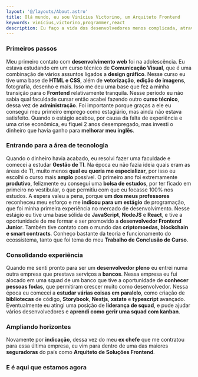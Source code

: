 ```yaml
---
layout: '@/layouts/About.astro'
title: Olá mundo, eu sou Vinícius Victorino, um Arquiteto Frontend
keywords: vinícius,victorino,programmer,react
description: Eu faço a vida dos desenvolvedores menos complicada, através de decisões bem pensadas e introduzindo bons padrões.
---
```


### Primeiros passos

Meu primeiro contato com **desenvolvimento web** foi na adolescência. Eu estava estudando em um curso técnico de **Comunicação Visual**, que é uma combinação de vários assuntos ligados a **design gráfico**. Nesse curso eu tive uma base de **HTML e CSS**, além de **vetorização**, **edição de imagens**, fotografia, desenho e mais. Isso me deu uma base que fez a minha transição para o **Frontend** relativamente tranquila. Nesse período eu não sabia qual faculdade cursar então acabei fazendo outro **curso técnico**, dessa vez de **administração**. Foi importante porque graças a ele eu consegui meu primeiro emprego como estagiário, mas ainda não estava satisfeito. Quando o estágio acabou, por causa da falta de experiência e uma crise econômica, eu fiquei 2 anos desempregado, mas investi o dinheiro que havia ganho para **melhorar meu inglês**.

### Entrando para a área de tecnologia

Quando o dinheiro havia acabado, eu resolvi fazer uma faculdade e comecei a estudar **Gestão de TI**. Na época eu não fazia ideia quais eram as áreas de TI, muito menos **qual eu queria me especializar**, por isso eu escolhi o curso mais **amplo** possível. O primeiro ano foi extremamente **produtivo**, felizmente eu consegui uma **bolsa de estudos**, por ter ficado em primeiro no vestibular, o que permitiu com que eu focasse 100% nos estudos. A espera valeu a pena, porque **um dos meus professores** reconheceu meu esforço e me **indicou para um estágio** de programação, que foi minha primeira experiência no mercado de desenvolvimento. Nesse estágio eu tive uma base sólida de **JavaScript**, **NodeJS** e **React**, e tive a oportunidade de me formar e ser promovido a **desenvolvedor Frontend Junior**. Também tive contato com o mundo das **criptomoedas, blockchain e smart contracts**. Conheço bastante da teoria e funcionamento do ecossistema, tanto que foi tema do meu **Trabalho de Conclusão de Curso**.

### Consolidando experiência

Quando me senti pronto para ser um **desenvolvedor pleno** eu entrei numa outra empresa que prestava serviços a **bancos**. Nessa empresa eu fui alocado em uma squad de um banco que tive a oportunidade de **conhecer pessoas fodas**, que permitiram crescer muito como desenvolvedor. Nessa época eu comecei a **estudar várias coisas em paralelo**, como criação de **bibliotecas** de código, **Storybook**, **Nestjs**, **xstate** e **typescript** avançado. Eventualmente eu atingi uma posição de **liderança de squad**, e pude ajudar vários desenvolvedores e **aprendi como gerir uma squad com kanban**.

### Ampliando horizontes

Novamente por **indicação**, dessa vez do meu **ex chefe** que me contratou para essa última empresa, eu vim para dentro de uma das maiores **seguradoras** do país como **Arquiteto de Soluções Frontend**.

### E é aqui que estamos agora
